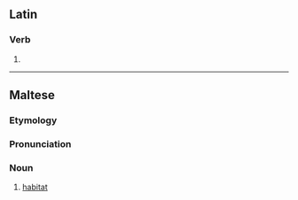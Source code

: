 ==Latin==

===Verb===
{{la-verb-form|ābītat}}

# {{inflection of|la|ābītō||3|s|pres|act|sub}}

----

==Maltese==

===Etymology===
{{rfe|mt}}

===Pronunciation===
{{rfp|mt}}

===Noun===
{{mt-noun-n|g=m}}

# [[habitat]]
